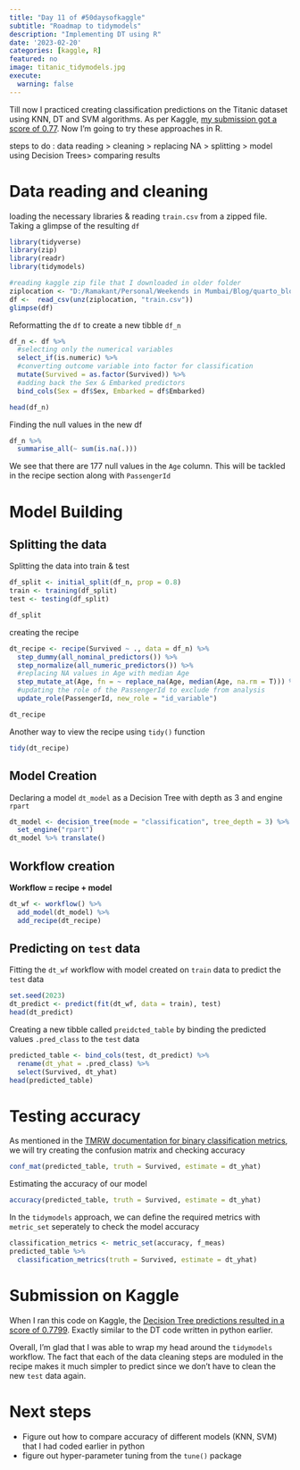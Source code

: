 ```yaml
---
title: "Day 11 of #50daysofkaggle"
subtitle: "Roadmap to tidymodels"
description: "Implementing DT using R"
date: '2023-02-20'
categories: [kaggle, R]
featured: no
image: titanic_tidymodels.jpg
execute:
  warning: false
---
```


Till now I practiced creating classification predictions on the Titanic dataset using KNN, DT and SVM algorithms. As per Kaggle, [my submission got a score of 0.77](https://www.kaggle.com/code/dsramakant/titanic-classification-by-decision-trees-python). Now I'm going to try these approaches in R.

steps to do : data reading \> cleaning \> replacing NA \> splitting \> model using Decision Trees\> comparing results

# Data reading and cleaning

loading the necessary libraries & reading `train.csv` from a zipped file. Taking a glimpse of the resulting `df`

```r
library(tidyverse)
library(zip)
library(readr)
library(tidymodels)

#reading kaggle zip file that I downloaded in older folder
ziplocation <- "D:/Ramakant/Personal/Weekends in Mumbai/Blog/quarto_blog/posts/2022-10-12-day-6-of-50daysofkaggle/titanic.zip"
df <-  read_csv(unz(ziplocation, "train.csv"))
glimpse(df)
```

Reformatting the `df` to create a new tibble `df_n`

```r
df_n <- df %>% 
  #selecting only the numerical variables
  select_if(is.numeric) %>% 
  #converting outcome variable into factor for classification 
  mutate(Survived = as.factor(Survived)) %>% 
  #adding back the Sex & Embarked predictors
  bind_cols(Sex = df$Sex, Embarked = df$Embarked) 

head(df_n)
```

Finding the null values in the new df

```r
df_n %>%  
  summarise_all(~ sum(is.na(.)))
```

We see that there are 177 null values in the `Age` column. This will be tackled in the recipe section along with `PassengerId`

# Model Building

## Splitting the data

Splitting the data into train & test

```r
df_split <- initial_split(df_n, prop = 0.8)
train <- training(df_split)
test <- testing(df_split)

df_split
```

creating the recipe

```r
dt_recipe <- recipe(Survived ~ ., data = df_n) %>% 
  step_dummy(all_nominal_predictors()) %>% 
  step_normalize(all_numeric_predictors()) %>% 
  #replacing NA values in Age with median Age
  step_mutate_at(Age, fn = ~ replace_na(Age, median(Age, na.rm = T))) %>% 
  #updating the role of the PassengerId to exclude from analysis
  update_role(PassengerId, new_role = "id_variable")

dt_recipe
```

Another way to view the recipe using `tidy()` function

```r
tidy(dt_recipe)
```

## Model Creation

Declaring a model `dt_model` as a Decision Tree with depth as 3 and engine `rpart`

```r
dt_model <- decision_tree(mode = "classification", tree_depth = 3) %>% 
  set_engine("rpart")
dt_model %>% translate()
```

## Workflow creation

**Workflow = recipe + model**

```r
dt_wf <- workflow() %>%
  add_model(dt_model) %>% 
  add_recipe(dt_recipe)
```

## Predicting on `test` data

Fitting the `dt_wf` workflow with model created on `train` data to predict the `test` data

```r

set.seed(2023)
dt_predict <- predict(fit(dt_wf, data = train), test)
head(dt_predict)
```

Creating a new tibble called `preidcted_table` by binding the predicted values `.pred_class` to the `test` data

```r
predicted_table <- bind_cols(test, dt_predict) %>% 
  rename(dt_yhat = .pred_class) %>% 
  select(Survived, dt_yhat) 
head(predicted_table)
```

# Testing accuracy

As mentioned in the [TMRW documentation for binary classification metrics](https://www.tmwr.org/performance.html#binary-classification-metrics), we will try creating the confusion matrix and checking accuracy

```r
conf_mat(predicted_table, truth = Survived, estimate = dt_yhat)
```

Estimating the accuracy of our model

```r
accuracy(predicted_table, truth = Survived, estimate = dt_yhat)
```

In the `tidymodels` approach, we can define the required metrics with `metric_set` seperately to check the model accuracy

```r
classification_metrics <- metric_set(accuracy, f_meas)
predicted_table %>% 
  classification_metrics(truth = Survived, estimate = dt_yhat)
```

# Submission on Kaggle

When I ran this code on Kaggle, the [Decision Tree predictions resulted in a score of 0.7799](https://www.kaggle.com/code/dsramakant/decision-tree-with-tidymodels-v01/notebook). Exactly similar to the DT code written in python earlier.

Overall, I'm glad that I was able to wrap my head around the `tidymodels` workflow. The fact that each of the data cleaning steps are moduled in the recipe makes it much simpler to predict since we don't have to clean the new `test` data again.

# Next steps

-   Figure out how to compare accuracy of different models (KNN, SVM) that I had coded earlier in python
-   figure out hyper-parameter tuning from the `tune()` package
